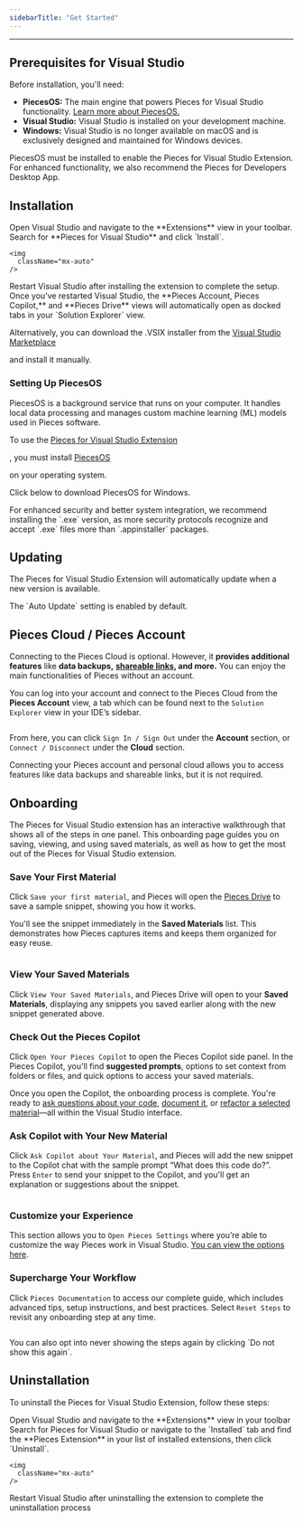 ```yaml
---
sidebarTitle: "Get Started"
---
```


---

## Prerequisites for Visual Studio

Before installation, you'll need:

- **PiecesOS:** The main engine that powers Pieces for Visual Studio functionality. [Learn more about PiecesOS.](https://docs.pieces.app/products/core-dependencies/pieces-os)
- **Visual Studio:** Visual Studio is installed on your development machine.
- **Windows:** Visual Studio is no longer available on macOS and is exclusively designed and maintained for Windows devices.

<alert>
  PiecesOS must be installed to enable the Pieces for Visual Studio Extension. For enhanced functionality, we also recommend the Pieces for Developers Desktop App.
</alert>

## Installation

<Steps>
  <Step title="Extensions">
    Open Visual Studio and navigate to the **Extensions** view in your toolbar.
  </Step>
  <Step title="Search for the Pieces Extension">
    Search for **Pieces for Visual Studio** and click `Install`.

    <img
      className="mx-auto"
    />
  </Step>
  <Step title="Restart">
    Restart Visual Studio after installing the extension to complete the setup.
  </Step>
  <Step title="Use the Pieces for Visual Studio Extension">
    Once you’ve restarted Visual Studio, the **Pieces Account, Pieces Copilot,** and **Pieces Drive** views will automatically open as docked tabs in your `Solution Explorer` view.
  </Step>
</Steps>

Alternatively, you can download the .VSIX installer from the <a target="_blank" href="https://marketplace.visualstudio.com/items?itemName=MeshIntelligentTechnologiesInc.PiecesVisualStudio">
Visual Studio Marketplace</a>

 and install it manually.

### Setting Up PiecesOS

PiecesOS is a background service that runs on your computer. It handles local data processing and manages custom machine learning (ML) models used in Pieces software.

To use the <a target="_blank" href="https://marketplace.visualstudio.com/items?itemName=MeshIntelligentTechnologiesInc.pieces-vscode">
Pieces for Visual Studio Extension</a>

, you must install <a target="_blank" href="https://docs.pieces.app/products/core-dependencies/pieces-os">
PiecesOS</a>

 on your operating system.

Click below to download PiecesOS for Windows.

<get-started-windows />

<tip>
  For enhanced security and better system integration, we recommend installing the `.exe` version, as more security protocols recognize and accept `.exe` files more than `.appinstaller` packages.
</tip>

## Updating

The Pieces for Visual Studio Extension will automatically update when a new version is available.

<tip>
  The `Auto Update` setting is enabled by default.
</tip>

## Pieces Cloud / Pieces Account

Connecting to the Pieces Cloud is optional. However, it **provides additional features** like **data backups,** [**shareable links**](https://docs.pieces.app/products/extensions-plugins/visual-studio/drive/sharing)**, and more.** You can enjoy the main functionalities of Pieces without an account.

You can log into your account and connect to the Pieces Cloud from the **Pieces Account** view, a tab which can be found next to the `Solution Explorer` view in your IDE’s sidebar.

<img
  className="mx-auto"
/>

From here, you can click `Sign In / Sign Out` under the **Account** section, or `Connect / Disconnect` under the **Cloud** section.

Connecting your Pieces account and personal cloud allows you to access features like data backups and shareable links, but it is not required.

## Onboarding

The Pieces for Visual Studio extension has an interactive walkthrough that shows all of the steps in one panel. This onboarding page guides you on saving, viewing, and using saved materials, as well as how to get the most out of the Pieces for Visual Studio extension.

### Save Your First Material

Click `Save your first material`, and Pieces will open the [Pieces Drive](https://docs.pieces.app/products/extensions-plugins/visual-studio/drive) to save a sample snippet, showing you how it works.

You'll see the snippet immediately in the **Saved Materials** list. This demonstrates how Pieces captures items and keeps them organized for easy reuse.

<img
  className="mx-auto"
/>

### View Your Saved Materials

Click `View Your Saved Materials`, and Pieces Drive will open to your **Saved Materials**, displaying any snippets you saved earlier along with the new snippet generated above.

### Check Out the Pieces Copilot

Click `Open Your Pieces Copilot` to open the Pieces Copilot side panel. In the Pieces Copilot, you'll find **suggested prompts**, options to set context from folders or files, and quick options to access your saved materials.

Once you open the Copilot, the onboarding process is complete. You're ready to [ask questions about your code](https://docs.pieces.app/products/extensions-plugins/visual-studio/copilot/chat), [document it](https://docs.pieces.app/products/extensions-plugins/visual-studio/copilot/documenting-code), or [refactor a selected material](https://docs.pieces.app/products/extensions-plugins/visual-studio/copilot/refactoring)—all within the Visual Studio interface.

### Ask Copilot with Your New Material

Click `Ask Copilot about Your Material`, and Pieces will add the new snippet to the Copilot chat with the sample prompt “What does this code do?”. Press `Enter` to send your snippet to the Copilot, and you'll get an explanation or suggestions about the snippet.

<img
  className="mx-auto"
/>

### Customize your Experience

This section allows you to `Open Pieces Settings` where you’re able to customize the way Pieces work in Visual Studio. [You can view the options here](https://docs.pieces.app/products/extensions-plugins/visual-studio/configuration).

### Supercharge Your Workflow

Click `Pieces Documentation` to access our complete guide, which includes advanced tips, setup instructions, and best practices. Select `Reset Steps` to revisit any onboarding step at any time.

<img
  className="mx-auto"
/>

<info>
  You can also opt into never showing the steps again by clicking `Do not show this again`.
</info>

## Uninstallation

To uninstall the Pieces for Visual Studio Extension, follow these steps:

<Steps>
  <Step title="Extensions">
    Open Visual Studio and navigate to the **Extensions** view in your toolbar
  </Step>
  <Step title="Search for the Pieces Extension">
    Search for Pieces for Visual Studio or navigate to the `Installed` tab and find the **Pieces Extension** in your list of installed extensions, then click `Uninstall`.

    <img
      className="mx-auto"
    />
  </Step>
  <Step title="Restart">
    Restart Visual Studio after uninstalling the extension to complete the uninstallation process
  </Step>
</Steps>